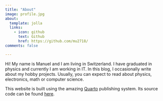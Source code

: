 ```yaml
---
title: "About"
image: profile.jpg
about:
  template: jolla
  links:
    - icon: github
      text: Github
      href: https://github.com/mu2718/
comments: false

---
```


Hi! My name is Manuel and I am living in Switzerland. I have graduated in physics and currently I am working in IT. In this blog, I occasionally write about my hobby projects. Usually, you can expect to read about physics, electronics, math or computer science.


This website is built using the amazing [Quarto](https://quarto.org/) publishing system. Its source code can be found [here](https://github.com/mu2718/mu2718.github.io/).

